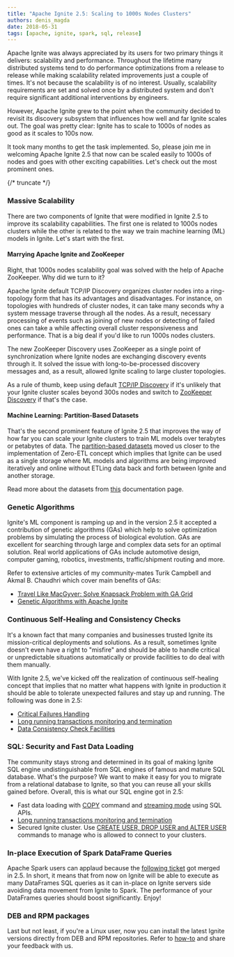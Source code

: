 ```yaml
---
title: "Apache Ignite 2.5: Scaling to 1000s Nodes Clusters"
authors: denis_magda
date: 2018-05-31
tags: [apache, ignite, spark, sql, release]
---
```


Apache Ignite was always appreciated by its users for two primary things it delivers: scalability and performance. Throughout the lifetime many distributed systems tend to do performance optimizations from a release to release while making scalability related improvements just a couple of times. It's not because the scalability is of no interest. Usually, scalability requirements are set and solved once by a distributed system and don't require significant additional interventions by engineers.

However, Apache Ignite grew to the point when the community decided to revisit its discovery subsystem that influences how well and far Ignite scales out. The goal was pretty clear: Ignite has to scale to 1000s of nodes as good as it scales to 100s now.

It took many months to get the task implemented. So, please join me in welcoming Apache Ignite 2.5 that now can be scaled easily to 1000s of nodes and goes with other exciting capabilities. Let's check out the most prominent ones.

{/* truncate */}

### Massive Scalability

There are two components of Ignite that were modified in Ignite 2.5 to improve its scalability capabilities. The first one is related to 1000s nodes clusters while the other is related to the way we train machine learning (ML) models in Ignite. Let's start with the first.

#### Marrying Apache Ignite and ZooKeeper

Right, that 1000s nodes scalability goal was solved with the help of Apache ZooKeeper. Why did we turn to it?

Apache Ignite default TCP/IP Discovery organizes cluster nodes into a ring-topology form that has its advantages and disadvantages. For instance, on topologies with hundreds of cluster nodes, it can take many seconds why a system message traverse through all the nodes. As a result, necessary processing of events such as joining of new nodes or detecting of failed ones can take a while affecting overall cluster responsiveness and performance. That is a big deal if you'd like to run 1000s nodes clusters.

The new ZooKeeper Discovery uses ZooKeeper as a single point of synchronization where Ignite nodes are exchanging discovery events through it. It solved the issue with long-to-be-processed discovery messages and, as a result, allowed Ignite scaling to large cluster topologies.

As a rule of thumb, keep using default [TCP/IP Discovery](https://apacheignite.readme.io/docs/tcpip-discovery) if it's unlikely that your Ignite cluster scales beyond 300s nodes and switch to [ZooKeeper Discovery](https://apacheignite.readme.io/docs/zookeeper-discovery) if that's the case.

#### Machine Learning: Partition-Based Datasets

That's the second prominent feature of Ignite 2.5 that improves the way of how far you can scale your Ignite clusters to train ML models over terabytes or petabytes of data. The [partition-based datasets](https://apacheignite.readme.io/docs/ml-partition-based-dataset) moved us closer to the implementation of Zero-ETL concept which implies that Ignite can be used as a single storage where ML models and algorithms are being improved iteratively and online without ETLing data back and forth between Ignite and another storage.

Read more about the datasets from [this](https://apacheignite.readme.io/docs/ml-partition-based-dataset) documentation page.

### Genetic Algorithms

Ignite's ML component is ramping up and in the version 2.5 it accepted a contribution of genetic algorithms (GAs) which help to solve optimization problems by simulating the process of biological evolution. GAs are excellent for searching through large and complex data sets for an optimal solution. Real world applications of GAs include automotive design, computer gaming, robotics, investments, traffic/shipment routing and more.

Refer to extensive articles of my community-mates Turik Campbell and Akmal B. Chaudhri which cover main benefits of GAs:

- [Travel Like MacGyver: Solve Knapsack Problem with GA Grid](https://www.linkedin.com/pulse/travel-like-macgyver-solve-knapsack-problem-ga-grid-turik-campbell/)
- [Genetic Algorithms with Apache Ignite](https://www.gridgain.com/resources/blog/genetic-algorithms-apacher-ignitetm)

### Continuous Self-Healing and Consistency Checks

It's a known fact that many companies and businesses trusted Ignite its mission-critical deployments and solutions. As a result, sometimes Ignite doesn't even have a right to "misfire" and should be able to handle critical or unpredictable situations automatically or provide facilities to do deal with them manually.

With Ignite 2.5, we've kicked off the realization of continuous self-healing concept that implies that no matter what happens with Ignite in production it should be able to tolerate unexpected failures and stay up and running. The following was done in 2.5:

- [Critical Failures Handling](https://apacheignite.readme.io/docs/critical-failures-handling)
- [Long running transactions monitoring and termination](https://apacheignite.readme.io/docs/transactions#section-long-running-transactions-termination)
- [Data Consistency Check Facilities](https://apacheignite.readme.io/docs/consistency-check-facilities)

### SQL: Security and Fast Data Loading

The community stays strong and determined in its goal of making Ignite SQL engine undistinguishable from SQL engines of famous and mature SQL database. What's the purpose? We want to make it easy for you to migrate from a relational database to Ignite, so that you can reuse all your skills gained before. Overall, this is what our SQL engine got in 2.5:

- Fast data loading with [COPY](https://apacheignite-sql.readme.io/docs/copy) command and [streaming mode](https://apacheignite-sql.readme.io/docs/jdbc-driver#section-streaming) using SQL APIs.
- [Long running transactions monitoring and termination](https://apacheignite.readme.io/docs/transactions#section-long-running-transactions-termination)
- Secured Ignite cluster. Use [CREATE USER, DROP USER and ALTER USER](https://apacheignite-sql.readme.io/docs/ddl) commands to manage who is allowed to connect to your clusters.

### In-place Execution of Spark DataFrame Queries

Apache Spark users can applaud because the [following ticket](https://issues.apache.org/jira/browse/IGNITE-7077) got merged in 2.5. In short, it means that from now on Ignite will be able to execute as many DataFrames SQL queries as it can in-place on Ignite servers side avoiding data movement from Ignite to Spark. The performance of your DataFrames queries should boost significantly. Enjoy!

### DEB and RPM packages

Last but not least, if you're a Linux user, now you can install the latest Ignite versions directly from DEB and RPM repositories. Refer to [how-to](https://apacheignite.readme.io/docs/getting-started#section-rpm-deb-packages-installation) and share your feedback with us.
